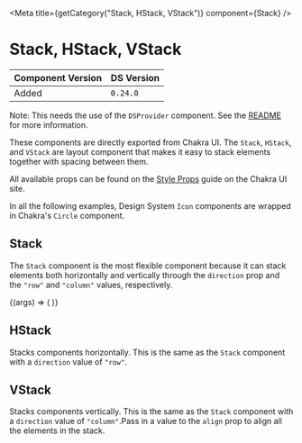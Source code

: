 

<Meta title={getCategory("Stack, HStack, VStack")} component={Stack} />

# Stack, HStack, VStack

| Component Version | DS Version |
| ----------------- | ---------- |
| Added             | `0.24.0`   |

Note: This needs the use of the `DSProvider` component. See the
[README](https://nypl.github.io/nypl-design-system/storybook-static/?path=/story/chakra-ui--page#dsprovider)
for more information.

These components are directly exported from Chakra UI. The `Stack`, `HStack`,
and `VStack` are layout component that makes it easy to stack elements together
with spacing between them.

All available props can be found on the [Style Props](https://chakra-ui.com/docs/features/style-props)
guide on the Chakra UI site.

In all the following examples, Design System `Icon` components are wrapped in
Chakra's `Circle` component.

## Stack

The `Stack` component is the most flexible component because it can stack
elements both horizontally and vertically through the `direction` prop and the
`"row"` and `"column"` values, respectively.

<Canvas>
  <Story
    name="Stack, HStack, VStack"
    args={{
      direction: "column",
      spacing: "s",
    }}
    argTypes={{
      direction: {
        control: {
          type: "select",
        },
        options: ["column", "row"],
      },
    }}
  >
    {(args) => (
      <Stack {...args}>
        <Circle size="50px" borderColor="ui.black" borderWidth="1px">
          <Icon name={IconNames.ErrorFilled} size={IconSizes.Large} />
        </Circle>
        <Circle size="50px" borderColor="ui.black" borderWidth="1px">
          <Icon name={IconNames.ErrorOutline} size={IconSizes.Large} />
        </Circle>
        <Circle size="50px" borderColor="ui.black" borderWidth="1px">
          <Icon name={IconNames.Check} size={IconSizes.Large} />
        </Circle>
      </Stack>
    )}
  </Story>
</Canvas>

## HStack

Stacks components horizontally. This is the same as the `Stack` component with
a `direction` value of `"row"`.

<Canvas>
  <DSProvider>
    <HStack spacing="s">
      <Circle size="50px" borderColor="ui.black" borderWidth="1px">
        <Icon name={IconNames.ErrorFilled} size={IconSizes.Large} />
      </Circle>
      <Circle size="50px" borderColor="ui.black" borderWidth="1px">
        <Icon name={IconNames.ErrorOutline} size={IconSizes.Large} />
      </Circle>
      <Circle size="50px" borderColor="ui.black" borderWidth="1px">
        <Icon name={IconNames.Check} size={IconSizes.Large} />
      </Circle>
    </HStack>
  </DSProvider>
</Canvas>

## VStack

Stacks components vertically. This is the same as the `Stack` component with
a `direction` value of `"column"`.Pass in a value to the `align` prop to align
all the elements in the stack.

<Canvas>
  <DSProvider>
    <VStack align="left" spacing="s">
      <Circle size="50px" borderColor="ui.black" borderWidth="1px">
        <Icon name={IconNames.ErrorFilled} size={IconSizes.Large} />
      </Circle>
      <Circle size="50px" borderColor="ui.black" borderWidth="1px">
        <Icon name={IconNames.ErrorOutline} size={IconSizes.Large} />
      </Circle>
      <Circle size="50px" borderColor="ui.black" borderWidth="1px">
        <Icon name={IconNames.Check} size={IconSizes.Large} />
      </Circle>
    </VStack>
  </DSProvider>
</Canvas>
